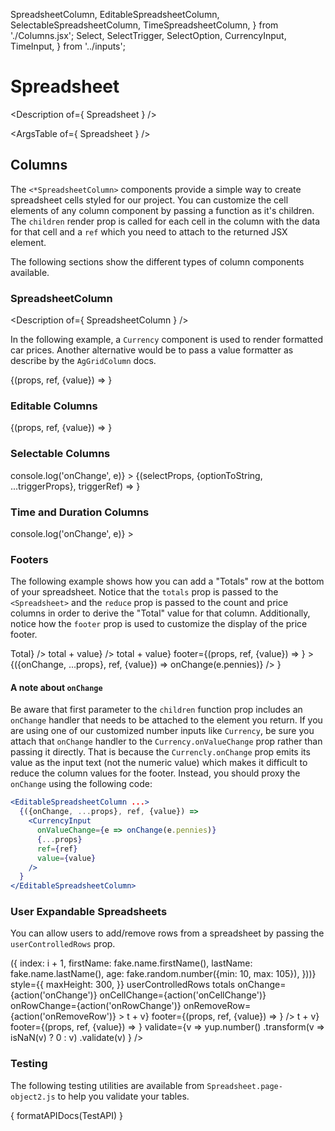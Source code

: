 



  SpreadsheetColumn,
  EditableSpreadsheetColumn,
  SelectableSpreadsheetColumn,
  TimeSpreadsheetColumn,
} from './Columns.jsx';
  Select,
  SelectTrigger,
  SelectOption,
  CurrencyInput,
  TimeInput,
} from '../inputs';

<Meta title="Components/Spreadsheet" />

# Spreadsheet

<Description of={ Spreadsheet } />


<Canvas>
  <Story
    name="Spreadsheet"
  >
    <Spreadsheet
      domLayout='autoHeight'
      rowData={[
        { make: "Toyota"  , model: "Celica" , price: 35000 } ,
        { make: "Ford"    , model: "Mondeo" , price: 32000 } ,
        { make: "Porsche" , model: "Boxter" , price: 72000 } ,
      ]}
    >
      <SpreadsheetColumn field="make" />
      <EditableSpreadsheetColumn field="model" />
      <SpreadsheetColumn field="price" headerName="Price *" headerTooltip="Base Price. Actual price will vary by state and dealership." />
    </Spreadsheet>
  </Story>
</Canvas>

<ArgsTable of={ Spreadsheet } />

## Columns

The `<*SpreadsheetColumn>` components provide a simple way to create
spreadsheet cells styled for our project. You can customize the cell
elements of any column component by passing a function as it's
children. The `children` render prop is called for each cell in
the column with the data for that cell and a `ref` which you
need to attach to the returned JSX element.

The following sections show the different types of column components
available.

### SpreadsheetColumn

<Description of={ SpreadsheetColumn } />

In the following example, a `Currency` component is used to render
formatted car prices. Another alternative would be to pass a value
formatter as describe by the `AgGridColumn` docs.

<Canvas>
  <Story name="SpreadsheetColumn">
    <Spreadsheet
      domLayout='autoHeight'
      rowData={[
        { make: "Toyota", model: "Celica", price: 35000 },
        { make: "Ford", model: "Mondeo", price: 32000 },
        { make: "Porsche", model: "Boxter", price: 72000 },
      ]}
    >
      <SpreadsheetColumn field="make" />
      <SpreadsheetColumn field="model" />
      <SpreadsheetColumn field="price">
        {(props, ref, {value}) =>
          <Currency value={value} {...props} ref={ref} />
        }
      </SpreadsheetColumn>
    </Spreadsheet>
  </Story>
</Canvas>

<ArgsTable of={SpreadsheetColumn} />

### Editable Columns

<Description of={EditableSpreadsheetColumn} />

<Canvas>
  <Story name="Editable Columns">
    <Spreadsheet
      domLayout='autoHeight'
      rowData={[
        { make: "Toyota"  , model: "Celica" , price: 35000 } ,
        { make: "Ford"    , model: "Mondeo" , price: 32000 } ,
        { make: "Porsche" , model: "Boxter" , price: 72000 } ,
      ]}
      onChange={action('onChange')}
      onRowChange={action('onRowChange')}
      onCellChange={action('onCellChange')}
      onCellValueChanged={action('onCellValueChanged')}
    >
      <SpreadsheetColumn field="make" />
      <EditableSpreadsheetColumn field="model" />
      <EditableSpreadsheetColumn field="price">
        {(props, ref, {value}) =>
          <CurrencyInput transparent value={value} {...props} ref={ref} />
        }
      </EditableSpreadsheetColumn>
    </Spreadsheet>
  </Story>
</Canvas>

<ArgsTable of={EditableSpreadsheetColumn} />

### Selectable Columns

<Description of={SelectableSpreadsheetColumn} />

<Canvas>
  <Story name="Selectable Columns">
    <Spreadsheet
      domLayout='autoHeight'
      rowData={[
        { make: "Toyota"  , model: "Celica" , color: ''    , zeroToSixty: '00:00:25'} ,
        { make: "Toyota"  , model: "Celica" , color: 'red' , zeroToSixty: '00:00:25'} ,
        { make: "Toyota"  , model: "Celica" , color: 'red' , zeroToSixty: '00:00:25'} ,
      ]}
      onChange={e => console.log('onChange', e)}
    >
      <SpreadsheetColumn field="make" />
      <SelectableSpreadsheetColumn
        field="model"
        options={['Celica', 'Corola', 'Tacoma']}
        placeholder="Select a Model"
      />
      <SelectableSpreadsheetColumn
        field="color"
        options={['red', 'white', 'blue']}
        placeholder="Select an Option"
      />
      <SelectableSpreadsheetColumn
        field="zeroToSixty"
      >
        {(selectProps, {optionToString, ...triggerProps}, triggerRef) =>
          <TimeInput {...selectProps} {...triggerProps} ref={triggerRef} duration withSeconds />
        }
      </SelectableSpreadsheetColumn>
    </Spreadsheet>
  </Story>
</Canvas>

<ArgsTable of={SelectableSpreadsheetColumn} />

### Time and Duration Columns

<Description of={TimeSpreadsheetColumn} />

<Canvas>
  <Story name="Time and Duration Columns">
    <Spreadsheet
      domLayout='autoHeight'
      rowData={[
        { duration: '00:00:25', time: '00:00:00'} ,
        { duration: '01:00:00', time: '12:30:00'} ,
        { duration: '00:35:10', time: '18:04:00'} ,
      ]}
      onChange={e => console.log('onChange', e)}
    >
      <TimeSpreadsheetColumn
        field="duration"
        duration
        withSeconds
      />
      <TimeSpreadsheetColumn
        field="time"
      />
    </Spreadsheet>
  </Story>
</Canvas>

<ArgsTable of={SelectableSpreadsheetColumn} />

### Footers

The following example shows how you can add a "Totals" row at the
bottom of your spreadsheet. Notice that the `totals` prop is passed
to the `<Spreadsheet>` and the `reduce` prop is passed
to the count and price columns in order to derive the "Total" value for that
column. Additionally, notice how the `footer` prop is used to
customize the display of the price footer.

<Canvas>
  <Story name="Spreadsheet Footer">
    <Spreadsheet
      domLayout='autoHeight'
      rowData={[
        { make: "Toyota" , count: 100 , price: 3500000 } ,
        { make: "Honda"  , count:  20 , price: 3200000 } ,
        { make: "Chevy"  , count: 132 , price: 7200000 } ,
      ]}
      totals
    >
      <SpreadsheetColumn
        field="make"
        footer={<span style={{color: 'green'}}>Total</span>}
      />
      <SpreadsheetColumn
        field="count"
        reduce={(value, total) => total + value}
      />
      <EditableSpreadsheetColumn
        field="price"
        reduce={(value, total) => total + value}
        footer={(props, ref, {value}) =>
          <Currency
            {...props}
            ref={ref}
            pennies
            decimalScale={2}
            fixedDecimalScale
            value={value}
          />
        }
      >
        {({onChange, ...props}, ref, {value}) =>
          <CurrencyInput
            transparent
            value={value}
            {...props}
            ref={ref}
            onValueChange={e => onChange(e.pennies)}
          />
        }
      </EditableSpreadsheetColumn>
    </Spreadsheet>
  </Story>
</Canvas>

#### A note about `onChange`

Be aware that first parameter to the `children` function prop includes
an `onChange` handler that needs to be attached to the
element you return. If you are using one of our customized number
inputs like `Currency`, be sure you attach that `onChange` handler
to the `Currency.onValueChange` prop rather than passing it directly.
That is because the `Currencly.onChange` prop emits its value as the
input text (not the numeric value) which makes it difficult to reduce
the column values for the footer. Instead, you should proxy the `onChange`
using the following code:

```jsx
<EditableSpreadsheetColumn ...>
  {({onChange, ...props}, ref, {value}) =>
    <CurrencyInput
      onValueChange={e => onChange(e.pennies)}
      {...props}
      ref={ref}
      value={value}
    />
  }
</EditableSpreadsheetColumn>
```

### User Expandable Spreadsheets

You can allow users to add/remove rows from a spreadsheet by passing
the `userControlledRows` prop.

<Canvas>
  <Story name="User Controlled Rows">
    <div
      style={{
        height: 300,
      }}
    >
      <Spreadsheet
        rowData={listOf(50, (i) => ({
          index: i + 1,
          firstName: fake.name.firstName(),
          lastName: fake.name.lastName(),
          age: fake.random.number({min: 10, max: 105}),
        }))}
        style={{
          maxHeight: 300,
        }}
        userControlledRows
        totals
        onChange={action('onChange')}
        onCellChange={action('onCellChange')}
        onRowChange={action('onRowChange')}
        onRemoveRow={action('onRemoveRow')}
      >
        <SpreadsheetColumn
          field="index"
          reduce={(t, v) => t + v}
          footer={(props, ref, {value}) =>
            <NumberDisplay {...props} ref={ref} value={value} />
          }
        />
        <SpreadsheetColumn field="firstName" />
        <SpreadsheetColumn field="lastName" />
        <EditableSpreadsheetColumn
          field="age"
          reduce={(t, v) => t + v}
          footer={(props, ref, {value}) =>
            <NumberDisplay {...props} ref={ref} value={value} />
          }
          validate={v =>
            yup.number()
              .transform(v => isNaN(v) ? 0 : v)
              .validate(v)
          }
        />
      </Spreadsheet>
    </div>
  </Story>
</Canvas>

### Testing

The following testing utilities are available from `Spreadsheet.page-object2.js` to help you validate your tables.


<Description>{ formatAPIDocs(TestAPI) }</Description>

